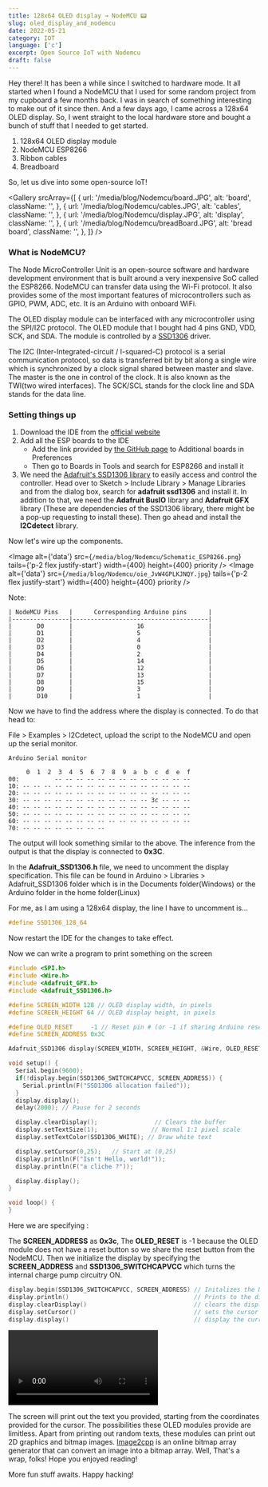 ```yaml
---
title: 128x64 OLED display → NodeMCU 📟
slug: oled_display_and_nodemcu
date: 2022-05-21
category: IOT
language: ['c']
excerpt: Open Source IoT with Nodemcu
draft: false
---
```


Hey there! It has been a while since I switched to hardware mode.
It all started when I found a NodeMCU that I used for some random project from my cupboard a few months back. I was in search of something interesting to make out of it since then.
And a few days ago, I came across a 128x64 OLED display. So, I went straight to the local hardware store and bought a bunch of stuff that I needed to get started.

1. 128x64 OLED display module
2. NodeMCU ESP8266
3. Ribbon cables
4. Breadboard

So, let us dive into some open-source IoT!

<Gallery
  srcArray={[
    {
      url: '/media/blog/Nodemcu/board.JPG',
      alt: 'board',
      className: '',
    },
    {
      url: '/media/blog/Nodemcu/cables.JPG',
      alt: 'cables',
      className: '',
    },
    {
      url: '/media/blog/Nodemcu/display.JPG',
      alt: 'display',
      className: '',
    },
    {
      url: '/media/blog/Nodemcu/breadBoard.JPG',
      alt: 'bread board',
      className: '',
    },
  ]}
/>

### What is NodeMCU?

The Node MicroController Unit is an open-source software and hardware development environment that is built around a very inexpensive SoC called the ESP8266.
NodeMCU can transfer data using the Wi-Fi protocol. It also provides some of the most important features of microcontrollers such as GPIO, PWM, ADC, etc.
It is an Arduino with onboard WiFi.

The OLED display module can be interfaced with any microcontroller using the SPI/I2C protocol. The OLED module that I bought had 4 pins GND, VDD, SCK, and SDA. The module is controlled by a [SSD1306](https://cdn-shop.adafruit.com/datasheets/SSD1306.pdf) driver.

The I2C (Inter-Integrated-circuit / I-squared-C) protocol is a serial communication protocol, so data is transferred bit by bit along a single wire which is synchronized by a clock signal shared between master and slave.
The master is the one in control of the clock. It is also known as the TWI(two wired interfaces). The SCK/SCL stands for the clock line and SDA stands for the data line.

### Setting things up

1. Download the IDE from the [official website](https://www.arduino.cc/en/software)
2. Add all the ESP boards to the IDE
   - Add the link provided by [the GitHub page](https://github.com/esp8266/Arduino#installing-with-boards-manager) to Additional boards in Preferences
   - Then go to Boards in Tools and search for ESP8266 and install it
3. We need the [Adafruit's SSD1306 library](https://github.com/adafruit/Adafruit_SSD1306) to easily access and control the controller. Head over to Sketch > Include Library > Manage Libraries and from the dialog box, search for **adafruit ssd1306** and install it.
   In addition to that, we need the **Adafruit BusIO** library and **Adafruit GFX** library (These are dependencies of the SSD1306 library, there might be a pop-up requesting to install these). Then go ahead and install the **I2Cdetect** library.

Now let's wire up the components.

<Flex>

  <Image
    alt={'data'}
    src={`/media/blog/Nodemcu/Schematic_ESP8266.png`}
    tails={'p-2 flex justify-start'}
    width={400}
    height={400}
    priority
  />
  <Image
    alt={'data'}
    src={`/media/blog/Nodemcu/oie_JvW4GPLKJNQY.jpg`}
    tails={'p-2 flex justify-start'}
    width={400}
    height={400}
    priority
  />
</Flex>

Note:

```
| NodeMCU Pins   |      Corresponding Arduino pins      |
|----------------|--------------------------------------|
|       D0       |                  16                  |
|       D1       |                  5                   |
|       D2       |                  4                   |
|       D3       |                  0                   |
|       D4       |                  2                   |
|       D5       |                  14                  |
|       D6       |                  12                  |
|       D7       |                  13                  |
|       D8       |                  15                  |
|       D9       |                  3                   |
|       D10      |                  1                   |
```

Now we have to find the address where the display is connected. To do that head to:

File > Examples > I2Cdetect, upload the script to the NodeMCU and open up the serial monitor.

```
Arduino Serial monitor

     0  1  2  3  4  5  6  7  8  9  a  b  c  d  e  f
00:          -- -- -- -- -- -- -- -- -- -- -- -- --
10: -- -- -- -- -- -- -- -- -- -- -- -- -- -- -- --
20: -- -- -- -- -- -- -- -- -- -- -- -- -- -- -- --
30: -- -- -- -- -- -- -- -- -- -- -- -- 3c -- -- --
40: -- -- -- -- -- -- -- -- -- -- -- -- -- -- -- --
50: -- -- -- -- -- -- -- -- -- -- -- -- -- -- -- --
60: -- -- -- -- -- -- -- -- -- -- -- -- -- -- -- --
70: -- -- -- -- -- -- -- --

```

The output will look something similar to the above. The inference from the output is that the display is connected to **0x3C**.

In the **Adafruit_SSD1306.h** file, we need to uncomment the display specification. This file can be found in Arduino > Libraries > Adafruit_SSD1306 folder which is in the Documents folder(Windows) or the Arduino folder in the home folder(Linux)

For me, as I am using a 128x64 display, the line I have to uncomment is...

```CPP
#define SSD1306_128_64
```

Now restart the IDE for the changes to take effect.

Now we can write a program to print something on the screen

```C
#include <SPI.h>
#include <Wire.h>
#include <Adafruit_GFX.h>
#include <Adafruit_SSD1306.h>

#define SCREEN_WIDTH 128 // OLED display width, in pixels
#define SCREEN_HEIGHT 64 // OLED display height, in pixels

#define OLED_RESET     -1 // Reset pin # (or -1 if sharing Arduino reset pin)
#define SCREEN_ADDRESS 0x3C

Adafruit_SSD1306 display(SCREEN_WIDTH, SCREEN_HEIGHT, &Wire, OLED_RESET);

void setup() {
  Serial.begin(9600);
  if(!display.begin(SSD1306_SWITCHCAPVCC, SCREEN_ADDRESS)) {
    Serial.println(F("SSD1306 allocation failed"));
  }
  display.display();
  delay(2000); // Pause for 2 seconds

  display.clearDisplay();                // Clears the buffer
  display.setTextSize(1);               // Normal 1:1 pixel scale
  display.setTextColor(SSD1306_WHITE); // Draw white text

  display.setCursor(0,25);   // Start at (0,25)
  display.println(F("Isn't Hello, world!"));
  display.println(F("a cliche ?"));

  display.display();
}

void loop() {
}

```

Here we are specifying :

The **SCREEN_ADDRESS** as **0x3c**,
The **OLED_RESET** is -1 because the OLED module does not have a reset button so we share the reset button from the NodeMCU.
Then we initialize the display by specifying the **SCREEN_ADDRESS** and **SSD1306_SWITCHCAPVCC** which turns the internal charge pump circuitry ON.

```c
display.begin(SSD1306_SWITCHCAPVCC, SCREEN_ADDRESS) // Initalizes the Display
display.println()                                   // Prints to the display
display.clearDisplay()                              // clears the displayBuffer
display.setCursor()                                 // sets the cursor at a given point x,y
display.display()                                   // display the current buffer on the display
```

<div className={'flex justify-center rounded-lg p-2'}>
  <video
    alt={'data'}
    controls
    className="w-1/2 rounded-lg"
    loop
    width={400}
    height={400}
  >
    <source src="/media/blog/Nodemcu/comp1_2.mp4" className="rounded-lg" />
  </video>
</div>

The screen will print out the text you provided, starting from the coordinates provided for the cursor. The possibilities these OLED modules provide are limitless. Apart from printing out random texts, these modules can print out 2D graphics and bitmap images. [Image2cpp](https://javl.github.io/image2cpp/) is an online bitmap array generator that can convert an image into a bitmap array.
Well, That's a wrap, folks! Hope you enjoyed reading!

More fun stuff awaits.
Happy hacking!
